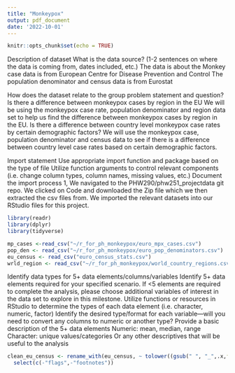 ```yaml
---
title: "Monkeypox"
output: pdf_document
date: '2022-10-01'
---
```


```r
knitr::opts_chunk$set(echo = TRUE)
```
Description of dataset
What is the data source? (1-2 sentences on where the data is coming from, dates included, etc.)
The data is about the Monkey case data is from European Centre for Disease Prevention and Control
The population denominator and census data is from Eurostat

How does the dataset relate to the group problem statement and question?
Is there a difference between monkeypox cases by region in the EU
We will be using the monkeypox case rate, population denominator and region data set to help us find the difference between monkeypox cases by region in the EU.
Is there a difference between country level monkeypox case rates by certain demographic factors?
We will use the monkeypox case, population denominator and census data to see if there is a difference between country level case rates based on certain demographic factors.

\newpage

Import statement
Use appropriate import function and package based on the type of file
Utilize function arguments to control relevant components (i.e. change column types, column names, missing values, etc.)
Document the import process
1, We navigated to the PHW290/phw251_projectdata git repo. We clicked on Code and downloaded the Zip file which we then extracted the csv files from. We imported the relevant datasets into our RStudio files for this project.
```r
library(readr)
library(dplyr)
library(tidyverse)
```
```r
mp_cases <-read_csv("~/r_for_ph_monkeypox/euro_mpx_cases.csv")
pop_den <- read_csv("~/r_for_ph_monkeypox/euro_pop_denominators.csv")
eu_census <- read_csv("euro_census_stats.csv")
wrld_region <- read_csv("~/r_for_ph_monkeypox/world_country_regions.csv")
```


\newpage
Identify data types for 5+ data elements/columns/variables
Identify 5+ data elements required for your specified scenario. If <5 elements are required to complete the analysis, please choose additional variables of interest in the data set to explore in this milestone.
Utilize functions or resources in RStudio to determine the types of each data element (i.e. character, numeric, factor)
Identify the desired type/format for each variable—will you need to convert any columns to numeric or another type? 
Provide a basic description of the 5+ data elements
Numeric: mean, median, range
Character:  unique values/categories
Or any other descriptives that will be useful to the analysis
```r
clean_eu_census <- rename_with(eu_census, ~ tolower((gsub(" ", "_",.x,fixed=TRUE)))) %>%
  select(c(-"flags",-"footnotes"))
```
